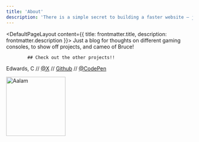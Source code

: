 ```yaml
---
title: 'About'
description: 'There is a simple secret to building a faster website — just ship less.'
---
```


<DefaultPageLayout content={{ title: frontmatter.title, description: frontmatter.description }}>
    <Prose>
            Just a blog for thoughts on different gaming consoles, to show off projects, and cameo of Bruce!

            ## Check out the other projects!!
Edwards, C // [@X](https://twitter.com/Edwards0025)  // [Github](https://github.com/Edwards67) // [@CodePen](https://codepen.io/Edwards67)
            <div class="author">
                <img class="rounded-full" width="160" src="https://as2.ftcdn.net/v2/jpg/04/38/35/03/1000_F_438350312_zxdXNHr2NHCUA8gDR6jrxjg23cdUCfo2.jpg" title="Aalam" />
            </div>
    </Prose>
</DefaultPageLayout>
